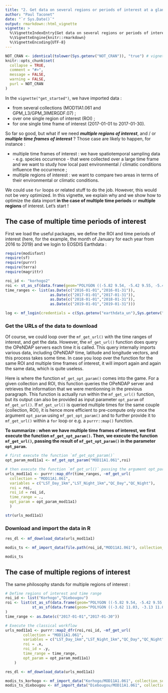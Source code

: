 ```yaml
---
title: "2. Get data on several regions or periods of interest at a glance"
author: "Paul Taconet"
date: "`r Sys.Date()`"
output: rmarkdown::html_vignette
vignette: >
  %\VignetteIndexEntry{Get data on several regions or periods of interest at a glance}
  %\VignetteEngine{knitr::rmarkdown}
  %\VignetteEncoding{UTF-8}
---
```


```r
NOT_CRAN <- identical(tolower(Sys.getenv("NOT_CRAN")), "true") # vignette will not be executed when tested on the cran
knitr::opts_chunk$set(
  collapse = TRUE,
  comment = "#>",
  message = FALSE,
  warning = FALSE,
  purl = NOT_CRAN
)
```

In the `vignette("get_started")`, we have imported data : 

* from several collections (MOD11A1.061 and GPM_L3/GPM_3IMERGDF.07) ;
* over one single region of interest (ROI) ;
* for one single time frame of interest (2017-01-01 to 2017-01-30).

So far so good, but what if we need ***multiple regions of interest***, and / or ***multiple time frames of interest*** ? Those case are likely to happen, for instance : 

* multiple time frames of interest : we have spatiotemporal sampling data - e.g. species occurrence - that were collected over a large time frame and we want to study how local past environmental / climatic conditions influence the occurrence ;
* multiple regions of interest : we want to compare two areas in terms of their environmental or climatic conditions.

We could use `for` loops or related stuff to do the job. However, this would not be very optimized. In this vignette, we explain why and we show how to optimize the data import **in the case of multiple time periods** or **multiple regions** of interest. Let's start ! 

## The case of multiple time periods of interest

First we load the useful packages, we define the ROI and time periods of interest (here, for the example, the month of January for each year from 2016 to 2019) and we login to EOSDIS Earthdata :

```r
require(modisfast)
require(sf)
require(purrr)
require(terra)
require(magrittr)
```

```r
roi_id <- "korhogo2"
roi <- st_as_sf(data.frame(geom="POLYGON ((-5.82 9.54, -5.42 9.55, -5.41 8.84, -5.81 8.84, -5.82 9.54))"),wkt="geom",crs = 4326)
time_ranges <- list(as.Date(c("2016-01-01","2016-01-31")),
                    as.Date(c("2017-01-01","2017-01-31")),
                    as.Date(c("2018-01-01","2018-01-31")),
                    as.Date(c("2019-01-01","2019-01-31")))

log <- mf_login(credentials = c(Sys.getenv("earthdata_un"),Sys.getenv("earthdata_pw")))

```

### Get the URLs of the data to download {#get-url}

Of course, we could loop over the `mf_get_url()` with the time ranges of interest, and get the data. However, the `mf_get_url()` function does query the OPeNDAP servers each time it is called. This query internally imports various data, including OPeNDAP time, latitude and longitude vectors, and this process takes some time. In case you loop over the function for the same ROI and multiple time frames of interest, it will import again and again the same data, which is quite useless.

Here is where the function `mf_get_opt_param()` comes into the game. For a given collection and ROI, this function queries the OPeNDAP server and retrieves the information that we were mentionning in the previous paragraph. This function is actually run within the `mf_get_url()` function, but its output can also be provided as input parameter `opt_param` of `mf_get_url()`. If `mf_get_url()` is queried multiple times for the same couple {collection, ROI}, it is hence more efficient to pre-compute only once the argument `opt_param` using `mf_get_opt_param()` and to further provide it to `mf_get_url()` within a `for` loop or e.g. a `purrr::map()` function.

**To summarize : when we have multiple time frames of interest, we first execute the function `mf_get_opt_param()`. Then, we execute the function `mf_get_url()`, passing the result of `mf_get_opt_param()` in the parameter `opt_param`.**

```r

# first execute the function `mf_get_opt_param()`
opt_param_mod11a1 <- mf_get_opt_param("MOD11A1.061",roi)

# then execute the function `mf_get_url()` passing the argument opt_param
urls_mod11a1 <- purrr::map_dfr(time_ranges, ~mf_get_url( 
  collection = "MOD11A1.061",
  variables = c("LST_Day_1km","LST_Night_1km","QC_Day","QC_Night"),
  roi = roi,
  roi_id = roi_id,
  time_range = .,
  opt_param = opt_param_mod11a1)
  )

str(urls_mod11a1)

```

### Download and import the data in R {#download}

```r

res_dl <- mf_download_data(urls_mod11a1)

modis_ts <- mf_import_data(file.path(roi_id,"MOD11A1.061"), collection_source = "MODIS")

modis_ts

```

## The case of multiple regions of interest

The same philosophy stands for multiple regions of interest : 

```r

# Define regions of interest and time range
roi_id <- list("Korhogo","Diebougou")
roi <- list(st_as_sf(data.frame(geom="POLYGON ((-5.82 9.54, -5.42 9.55, -5.41 8.84, -5.81 8.84, -5.82 9.54))"), wkt="geom", crs = 4326),
            st_as_sf(data.frame(geom="POLYGON ((-3.62 11.03, -3.13 11.04, -3.11 10.60, -3.60 10.60, -3.62 11.03))"), wkt="geom", crs = 4326)
)  
time_range <- as.Date(c("2017-01-01","2017-01-30"))

# Execute the classical workflow
urls_mod11a1 <- purrr::map2_dfr(roi,roi_id, ~mf_get_url(
        collection = "MOD11A1.061",
        variables = c("LST_Day_1km","LST_Night_1km","QC_Day","QC_Night"),
        roi = .x,
        roi_id = .y,
        time_range = time_range,
        opt_param = opt_param_mod11a1)
    )

res_dl <- mf_download_data(urls_mod11a1)

modis_ts_korhogo <- mf_import_data("Korhogo/MOD11A1.061", collection_source = "MODIS")
modis_ts_diebougou <- mf_import_data("Diebougou/MOD11A1.061", collection_source = "MODIS")

```

